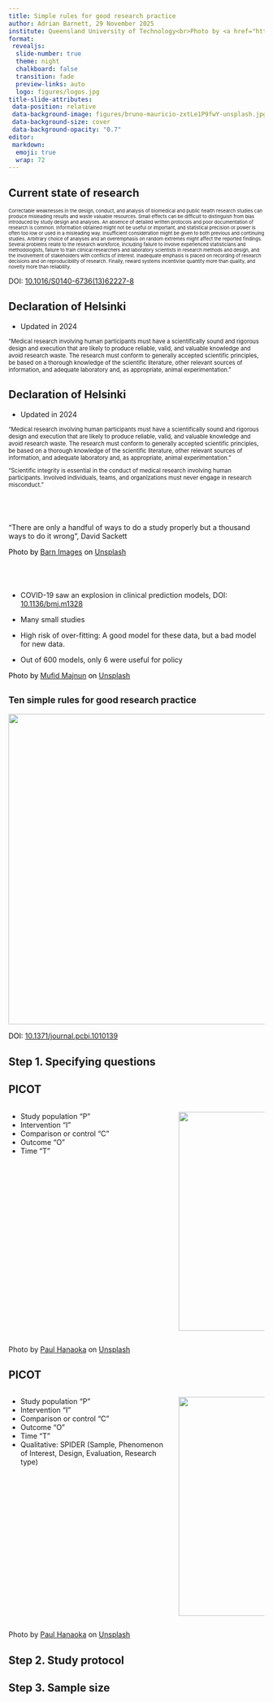 ```yaml
---
title: Simple rules for good research practice
author: Adrian Barnett, 29 November 2025
institute: Queensland University of Technology<br>Photo by <a href="https://unsplash.com/@brunogm?utm_content=creditCopyText&utm_medium=referral&utm_source=unsplash">Bruno Mauricio</a> on <a href="https://unsplash.com/photos/lake-beside-hills-zxtLe1P9fwY?utm_content=creditCopyText&utm_medium=referral&utm_source=unsplash">Unsplash</a>
format:
 revealjs: 
  slide-number: true
  theme: night
  chalkboard: false
  transition: fade
  preview-links: auto
  logo: figures/logos.jpg
title-slide-attributes:
 data-position: relative
 data-background-image: figures/bruno-mauricio-zxtLe1P9fwY-unsplash.jpg
 data-background-size: cover
 data-background-opacity: "0.7"
editor: 
 markdown: 
  emoji: true
  wrap: 72
---
```


## Current state of research

<p style="font-size:66%">Correctable weaknesses in the design, conduct, and analysis of biomedical and public health research studies can produce misleading results and waste valuable resources. Small effects can be difficult to distinguish from bias introduced by study design and analyses. An absence of detailed written protocols and poor documentation of research is common. Information obtained might not be useful or important, and statistical precision or power is often too low or used in a misleading way. Insufficient consideration might be given to both previous and continuing studies. Arbitrary choice of analyses and an overemphasis on random extremes might affect the reported findings. Several problems relate to the research workforce, including failure to involve experienced statisticians and methodologists, failure to train clinical researchers and laboratory scientists in research methods and design, and the involvement of stakeholders with conflicts of interest. Inadequate emphasis is placed on recording of research decisions and on reproducibility of research. Finally, reward systems incentivise quantity more than quality, and novelty more than reliability.</p>

:::: aside
DOI: [10.1016/S0140-6736(13)62227-8](https://pubmed.ncbi.nlm.nih.gov/24411645/)
::::


## Declaration of Helsinki

* Updated in 2024

<p style="font-size:80%">"Medical research involving human participants must have a scientifically sound and rigorous design and execution that are likely to produce reliable, valid, and valuable knowledge and avoid research waste. The research must conform to generally accepted scientific principles, be based on a thorough knowledge of the scientific literature, other relevant sources of information, and adequate laboratory and, as appropriate, animal experimentation."</p>


## Declaration of Helsinki{visibility='uncounted'}

* Updated in 2024

<p style="font-size:80%">"Medical research involving human participants must have a scientifically sound and rigorous design and execution that are likely to produce reliable, valid, and valuable knowledge and avoid research waste. The research must conform to generally accepted scientific principles, be based on a thorough knowledge of the scientific literature, other relevant sources of information, and adequate laboratory and, as appropriate, animal experimentation."</p>

<p style="font-size:80%">"Scientific integrity is essential in the conduct of medical research involving human participants. Involved individuals, teams, and organizations must never engage in research misconduct."</p>


## <small style="color:transparent">David Sackett</small>{background-image='figures/barn-images-t5YUoHW6zRo-unsplash.jpg' background-size='cover' background-color='grey' background-opacity='0.15' background-position='right'}

"There are only a handful of ways to do a study properly but a thousand ways to do it wrong", David Sackett

::::aside
<p style="color:black">Photo by <a href="https://unsplash.com/@barnimages?utm_content=creditCopyText&utm_medium=referral&utm_source=unsplash">Barn Images</a> on <a href="https://unsplash.com/photos/assorted-handheld-tools-in-tool-rack-t5YUoHW6zRo?utm_content=creditCopyText&utm_medium=referral&utm_source=unsplash">Unsplash</a></p>
::::

## <small style="color:transparent">COVID-19</small>{background-image='figures/mufid-majnun-oI20ehIGNd4-unsplash.jpg' background-size='cover' background-color='grey' background-opacity='0.15' background-position='right'}

* COVID-19 saw an explosion in clinical prediction models, DOI: [10.1136/bmj.m1328](https://www.bmj.com/content/369/bmj.m1328)

* Many small studies 

* High risk of over-fitting: A good model for these data, but a bad model for new data. 

* Out of 600 models, only 6 were useful for policy

::::aside
<p style="color:black">Photo by <a href="https://unsplash.com/@mufidpwt?utm_content=creditCopyText&utm_medium=referral&utm_source=unsplash">Mufid Majnun</a> on <a href="https://unsplash.com/photos/person-in-blue-jacket-holding-white-textile-oI20ehIGNd4?utm_content=creditCopyText&utm_medium=referral&utm_source=unsplash">Unsplash</a></p>
::::

## <small>Ten simple rules for good research practice</small>{background-color='white'}

<!--- my version with spelling error fixed --->

![](figures/journal.pcbi.1010139.jpg){width=610px}

:::: aside
<p style="color:black">DOI:  [10.1371/journal.pcbi.1010139](https://journals.plos.org/ploscompbiol/article?id=10.1371/journal.pcbi.1010139)</p>
::::

## Step 1. Specifying questions



## PICOT

:::: columns
::: {.column width="65%"}
* Study population “P” 
* Intervention “I”
* Comparison or control “C” 
* Outcome “O” 
* Time "T"
:::
  
::: {.column width="35%"}
![](figures/paul-hanaoka-4nabmlliGdU-unsplash.jpg){width=430}
:::
::::


:::: aside
Photo by <a href="https://unsplash.com/@plhnk?utm_content=creditCopyText&utm_medium=referral&utm_source=unsplash">Paul Hanaoka</a> on <a href="https://unsplash.com/photos/assorted-color-textiles-4nabmlliGdU?utm_content=creditCopyText&utm_medium=referral&utm_source=unsplash">Unsplash</a>
::::

## PICOT{visibility='uncounted'}

:::: columns
::: {.column width="65%"}
* Study population “P” 
* Intervention “I”
* Comparison or control “C” 
* Outcome “O” 
* Time "T"
* Qualitative: SPIDER (Sample, Phenomenon of Interest, Design, Evaluation, Research type)

:::
  
::: {.column width="35%"}
![](figures/paul-hanaoka-4nabmlliGdU-unsplash.jpg){width=430}
:::

::::

:::: aside
Photo by <a href="https://unsplash.com/@plhnk?utm_content=creditCopyText&utm_medium=referral&utm_source=unsplash">Paul Hanaoka</a> on <a href="https://unsplash.com/photos/assorted-color-textiles-4nabmlliGdU?utm_content=creditCopyText&utm_medium=referral&utm_source=unsplash">Unsplash</a>
::::


## Step 2. Study protocol

## Step 3. Sample size



